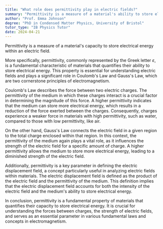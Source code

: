 ```yaml
---
title: "What role does permittivity play in electric fields?"
summary: "Permittivity is a measure of a material's ability to store electrical energy in an electric field."
author: "Prof. Emma Johnson"
degree: "PhD in Condensed Matter Physics, University of Bristol"
tutor_type: "IB Physics Tutor"
date: 2024-04-21
---
```


Permittivity is a measure of a material's capacity to store electrical energy within an electric field.

More specifically, permittivity, commonly represented by the Greek letter $\varepsilon$, is a fundamental characteristic of materials that quantifies their ability to store electrical energy. This property is essential for understanding electric fields and plays a significant role in Coulomb's Law and Gauss's Law, which are two cornerstone principles of electromagnetism.

Coulomb's Law describes the force between two electric charges. The permittivity of the medium in which these charges interact is a crucial factor in determining the magnitude of this force. A higher permittivity indicates that the medium can store more electrical energy, which results in a reduction of the force exerted between the charges. Consequently, charges experience a weaker force in materials with high permittivity, such as water, compared to those with low permittivity, like air.

On the other hand, Gauss's Law connects the electric field in a given region to the total charge enclosed within that region. In this context, the permittivity of the medium again plays a vital role, as it influences the strength of the electric field for a specific amount of charge. A higher permittivity allows the medium to store more electrical energy, leading to a diminished strength of the electric field.

Additionally, permittivity is a key parameter in defining the electric displacement field, a concept particularly useful in analyzing electric fields within materials. The electric displacement field is defined as the product of the electric field and the permittivity of the medium. This definition implies that the electric displacement field accounts for both the intensity of the electric field and the medium's ability to store electrical energy.

In conclusion, permittivity is a fundamental property of materials that quantifies their capacity to store electrical energy. It is crucial for understanding the forces between charges, the strength of electric fields, and serves as an essential parameter in various fundamental laws and concepts in electromagnetism.
    